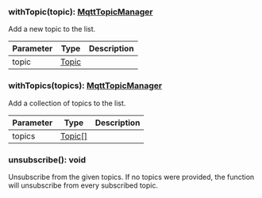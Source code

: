 ### withTopic(topic): [MqttTopicManager](#mqtttopicmanager)

Add a new topic to the list.

| Parameter | Type            | Description |
| --------- | --------------- | ----------- |
| topic     | [Topic](#topic) |             |

### withTopics(topics): [MqttTopicManager](#mqtttopicmanager)

Add a collection of topics to the list.

| Parameter | Type              | Description |
| --------- | ----------------- | ----------- |
| topics    | [Topic[]](#topic) |             |

### unsubscribe(): void

Unsubscribe from the given topics.
If no topics were provided, the function will unsubscribe from every subscribed topic.
